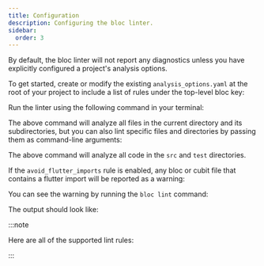 ```yaml
---
title: Configuration
description: Configuring the bloc linter.
sidebar:
  order: 3
---
```



By default, the bloc linter will not report any diagnostics unless you have
explicitly configured a project's analysis options.

To get started, create or modify the existing `analysis_options.yaml` at the
root of your project to include a list of rules under the top-level bloc key:

<BlocLintBasicAnalysisOptionsSnippet />

Run the linter using the following command in your terminal:

<RunBlocLintInCurrentDirectorySnippet />

The above command will analyze all files in the current directory and its
subdirectories, but you can also lint specific files and directories by passing
them as command-line arguments:

<RunBlocLintInSrcTestSnippet />

The above command will analyze all code in the `src` and `test` directories.

If the `avoid_flutter_imports` rule is enabled, any bloc or cubit file that
contains a flutter import will be reported as a warning:

<AvoidFlutterImportsWarningSnippet />

You can see the warning by running the `bloc lint` command:

<RunBlocLintCounterCubitSnippet />

The output should look like:

<AvoidFlutterImportsWarningOutputSnippet />

:::note

Here are all of the supported lint rules:

<RemoteCode
	url="https://raw.githubusercontent.com/felangel/bloc/master/packages/bloc_lint/lib/all.yaml"
	title="package:bloc_lint/all.yaml"
/>

:::
